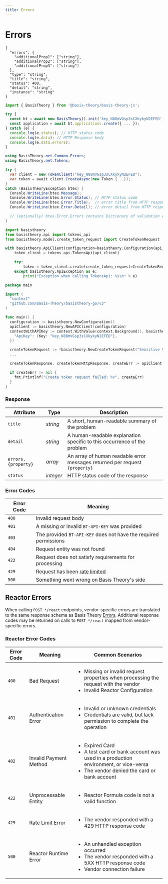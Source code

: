 ```yaml
---
title: Errors
---
```



# Errors

<Tabs groupId="languages">
  <TabItem value="shell" label="cURL">

```shell
{
  "errors": {
    "additionalProp1": ["string"],
    "additionalProp2": ["string"],
    "additionalProp3": ["string"]
  },
  "type": "string",
  "title": "string",
  "status": 400,
  "detail": "string",
  "instance": "string"
}
```

  </TabItem>
  <TabItem value="javascript" label="JavaScript">

```javascript
import { BasisTheory } from '@basis-theory/basis-theory-js';

try {
  const bt = await new BasisTheory().init('key_N88mVGsp3sCXkykyN2EFED');
  const application = await bt.applications.create({ ... });
} catch (e) {
  console.log(e.status); // HTTP status code
  console.log(e.data); // HTTP Response body
  console.log(e.data.errors);
}
```

  </TabItem>
  <TabItem value="csharp" label="C#">

```csharp
using BasisTheory.net.Common.Errors;
using BasisTheory.net.Tokens;

try {
  var client = new TokenClient("key_N88mVGsp3sCXkykyN2EFED");
  var token = await client.CreateAsync(new Token {...});
}
catch (BasisTheoryException btex) {
  Console.WriteLine(btex.Message);
  Console.WriteLine(btex.Error.Status); // HTTP status code
  Console.WriteLine(btex.Error.Title);  // error title from HTTP response
  Console.WriteLine(btex.Error.Detail); // error detail from HTTP response

  // (optionally) btex.Error.Errors contains Dictionary of validation errors
}
```

  </TabItem>
  <TabItem value="python" label="Python">

```python
import basistheory
from basistheory.api import tokens_api
from basistheory.model.create_token_request import CreateTokenRequest

with basistheory.ApiClient(configuration=basistheory.Configuration(api_key="key_N88mVGsp3sCXkykyN2EFED")) as api_client:
    token_client = tokens_api.TokensApi(api_client)

    try:
        token = token_client.create(create_token_request=CreateTokenRequest(...))
    except basistheory.ApiException as e:
        print("Exception when calling TokensApi: %s\n" % e)
```

  </TabItem>
  <TabItem value="go" label="Go">

```go
package main

import (
  "context"
  "github.com/Basis-Theory/basistheory-go/v3"
)

func main() {
  configuration := basistheory.NewConfiguration()
  apiClient := basistheory.NewAPIClient(configuration)
  contextWithAPIKey := context.WithValue(context.Background(), basistheory.ContextAPIKeys, map[string]basistheory.APIKey{
    "ApiKey": {Key: "key_N88mVGsp3sCXkykyN2EFED"},
  })

  createTokenRequest := *basistheory.NewCreateTokenRequest("Sensitive Value")
  ...

  createTokenResponse, createTokenHttpResponse, createErr := apiClient.TokensApi.Create(contextWithAPIKey).CreateTokenRequest(createTokenRequest).Execute()

  if createErr != nil {
    fmt.Printlnf("Create token request failed: %v", createErr)
  }
}
```

  </TabItem>
</Tabs>

### Response

| Attribute           | Type      | Description                                                                 |
| ------------------- | --------- | --------------------------------------------------------------------------- |
| `title`             | _string_  | A short, human-readable summary of the problem                              |
| `detail`            | _string_  | A human-readable explanation specific to this occurrence of the problem     |
| `errors.{property}` | _array_   | An array of human readable error messages returned per request `{property}` |
| `status`            | _integer_ | HTTP status code of the response                                            |

### Error Codes

| Error Code | Meaning                                                          |
| ---------- | ---------------------------------------------------------------- |
| `400`      | Invalid request body                                             |
| `401`      | A missing or invalid `BT-API-KEY` was provided                   |
| `403`      | The provided `BT-API-KEY` does not have the required permissions |
| `404`      | Request entity was not found                                     |
| `422`      | Request does not satisfy requirements for processing             |
| `429`      | Request has been [rate limited](#limits)                         |
| `500`      | Something went wrong on Basis Theory's side                      |

## Reactor Errors

When calling `POST */react` endpoints, vendor-specific errors are translated to the same
response schema as Basis Theory [Errors](#response). Additional response codes may be returned
on calls to `POST */react` mapped from vendor-specific errors.

### Reactor Error Codes

| Error Code | Meaning                | Common Scenarios                                                                                                                                                          |
| ---------- | ---------------------- | ------------------------------------------------------------------------------------------------------------------------------------------------------------------------- |
| `400`      | Bad Request            | <ul><li>Missing or invalid request properties when processing the request with the vendor</li><li>Invalid Reactor Configuration</li></ul>                                 |
| `401`      | Authentication Error   | <ul><li>Invalid or unknown credentials</li><li>Credentials are valid, but lack permission to complete the operation</li></ul>                                             |
| `402`      | Invalid Payment Method | <ul><li>Expired Card</li><li>A test card or bank account was used in a production environment, or vice-versa</li><li>The vendor denied the card or bank account</li></ul> |
| `422`      | Unprocessable Entity   | <ul><li>Reactor Formula code is not a valid function</li></ul>                                                                                                            |
| `429`      | Rate Limit Error       | <ul><li>The vendor responded with a 429 HTTP response code</li></ul>                                                                                                      |
| `500`      | Reactor Runtime Error  | <ul><li>An unhandled exception occurred</li><li>The vendor responded with a 5XX HTTP response code</li><li>Vendor connection failure</li></ul>                            |
